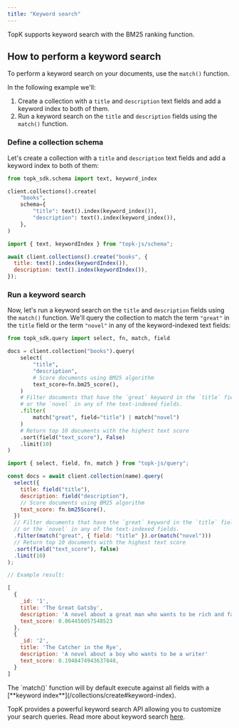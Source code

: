 ```yaml
---
title: "Keyword search"
---
```


TopK supports keyword search with the BM25 ranking function.

## How to perform a keyword search

To perform a keyword search on your documents, use the `match()` function.

In the following example we'll:

1. Create a collection with a `title` and `description` text fields and add a keyword index to both of them.
2. Run a keyword search on the `title` and `description` fields using the `match()` function.

### Define a collection schema

Let's create a collection with a `title` and `description` text fields and add a keyword index to both of them:

<CodeGroup>

```python Python
from topk_sdk.schema import text, keyword_index

client.collections().create(
    "books",
    schema={
        "title": text().index(keyword_index()),
        "description": text().index(keyword_index()),
    },
)
```


```js Javascript
import { text, keywordIndex } from "topk-js/schema";

await client.collections().create("books", {
  title: text().index(keywordIndex()),
  description: text().index(keywordIndex()),
});
```

</CodeGroup>

### Run a keyword search

Now, let's run a keyword search on the `title` and `description` fields using the `match()` function.
We'll query the collection to match the term `"great"` in the `title` field or the term `"novel"` in any of the keyword-indexed text fields:

<CodeGroup>

```python Python
from topk_sdk.query import select, fn, match, field

docs = client.collection("books").query(
    select(
        "title",
        "description",
        # Score documents using BM25 algorithm
        text_score=fn.bm25_score(),
    )
    # Filter documents that have the `great` keyword in the `title` field
    # or the `novel` in any of the text-indexed fields.
    .filter(
        match("great", field="title") | match("novel")
    )
    # Return top 10 documents with the highest text score
    .sort(field("text_score"), False)
    .limit(10)
)
```


```js Javascript
import { select, field, fn, match } from "topk-js/query";

const docs = await client.collection(name).query(
  select({
    title: field("title"),
    description: field("description"),
    // Score documents using BM25 algorithm
    text_score: fn.bm25Score(),
  })
  // Filter documents that have the `great` keyword in the `title` field
  // or the `novel` in any of the text-indexed fields.
  .filter(match("great", { field: "title" }).or(match("novel")))
  // Return top 10 documents with the highest text score
  .sort(field("text_score"), false)
  .limit(10)
);

// Example result:

[
  {
    _id: '1',
    title: 'The Great Gatsby',
    description: 'A novel about a great man who wants to be rich and famous',
    text_score: 0.864456057548523
  },
  {
    _id: '2',
    title: 'The Catcher in the Rye',
    description: 'A novel about a boy who wants to be a writer'
    text_score: 0.1948474943637848,
  }
]
```

</CodeGroup>

<Note>
  The `match()` function will by default execute against all
  fields with a [**keyword index**](/collections/create#keyword-index).
</Note>

TopK provides a powerful keyword search API allowing you to customize your search queries.
Read more about keyword search [here](/documents/query#keyword-search).
